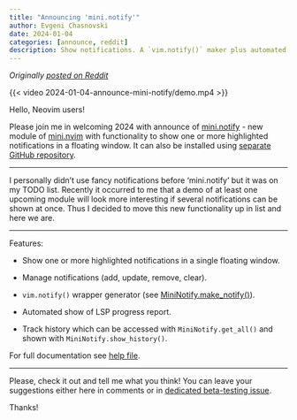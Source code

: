 ```yaml
---
title: "Announcing 'mini.notify'"
author: Evgeni Chasnovski
date: 2024-01-04
categories: [announce, reddit]
description: Show notifications. A `vim.notify()` maker plus automated LSP progress notifications
---
```


*Originally [posted on Reddit](https://www.reddit.com/r/neovim/comments/18ye17d/mininotify_show_notifications_a_vimnotify_maker/)*

{{< video 2024-01-04-announce-mini-notify/demo.mp4 >}}

Hello, Neovim users!

Please join me in welcoming 2024 with announce of [mini.notify](https://github.com/nvim-mini/mini.nvim/blob/main/readmes/mini-notify.md) - new module of [mini.nvim](https://github.com/nvim-mini/mini.nvim) with functionality to show one or more highlighted notifications in a floating window. It can also be installed using [separate GitHub repository](https://github.com/nvim-mini/mini.notify).

------

I personally didn't use fancy notifications before 'mini.notify' but it was on my TODO list. Recently it occurred to me that a demo of at least one upcoming module will look more interesting if several notifications can be shown at once. Thus I decided to move this new functionality up in list and here we are.

------

Features:

- Show one or more highlighted notifications in a single floating window.

- Manage notifications (add, update, remove, clear).

- `vim.notify()` wrapper generator (see [MiniNotify.make_notify()](https://github.com/nvim-mini/mini.nvim/blob/a118a964c94543c06d8b1f2f7542535dd2e19d36/doc/mini-notify.txt#L204)).

- Automated show of LSP progress report.

- Track history which can be accessed with `MiniNotify.get_all()` and shown with `MiniNotify.show_history()`.

For full documentation see [help file](https://github.com/nvim-mini/mini.nvim/blob/main/doc/mini-notify.txt).

------

Please, check it out and tell me what you think! You can leave your suggestions either here in comments or in [dedicated beta-testing issue](https://github.com/nvim-mini/mini.nvim/issues/640).

Thanks!
